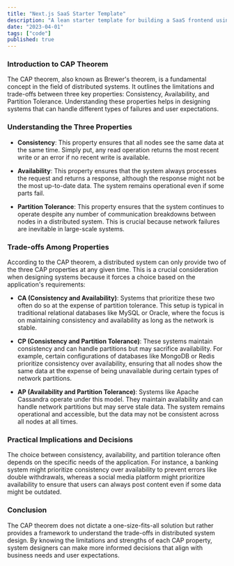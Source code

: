 ```yaml
---
title: "Next.js SaaS Starter Template"
description: "A lean starter template for building a SaaS frontend using Next.js, TypeScript, Tailwind, and other modern tools."
date: "2023-04-01"
tags: ["code"]
published: true
---
```


### Introduction to CAP Theorem

The CAP theorem, also known as Brewer's theorem, is a fundamental concept in the field of distributed systems. It outlines the limitations and trade-offs between three key properties: Consistency, Availability, and Partition Tolerance. Understanding these properties helps in designing systems that can handle different types of failures and user expectations.

### Understanding the Three Properties

- **Consistency**: This property ensures that all nodes see the same data at the same time. Simply put, any read operation returns the most recent write or an error if no recent write is available.

- **Availability**: This property ensures that the system always processes the request and returns a response, although the response might not be the most up-to-date data. The system remains operational even if some parts fail.

- **Partition Tolerance**: This property ensures that the system continues to operate despite any number of communication breakdowns between nodes in a distributed system. This is crucial because network failures are inevitable in large-scale systems.

### Trade-offs Among Properties

According to the CAP theorem, a distributed system can only provide two of the three CAP properties at any given time. This is a crucial consideration when designing systems because it forces a choice based on the application's requirements:

- **CA (Consistency and Availability)**: Systems that prioritize these two often do so at the expense of partition tolerance. This setup is typical in traditional relational databases like MySQL or Oracle, where the focus is on maintaining consistency and availability as long as the network is stable.

- **CP (Consistency and Partition Tolerance)**: These systems maintain consistency and can handle partitions but may sacrifice availability. For example, certain configurations of databases like MongoDB or Redis prioritize consistency over availability, ensuring that all nodes show the same data at the expense of being unavailable during certain types of network partitions.

- **AP (Availability and Partition Tolerance)**: Systems like Apache Cassandra operate under this model. They maintain availability and can handle network partitions but may serve stale data. The system remains operational and accessible, but the data may not be consistent across all nodes at all times.

### Practical Implications and Decisions

The choice between consistency, availability, and partition tolerance often depends on the specific needs of the application. For instance, a banking system might prioritize consistency over availability to prevent errors like double withdrawals, whereas a social media platform might prioritize availability to ensure that users can always post content even if some data might be outdated.

### Conclusion

The CAP theorem does not dictate a one-size-fits-all solution but rather provides a framework to understand the trade-offs in distributed system design. By knowing the limitations and strengths of each CAP property, system designers can make more informed decisions that align with business needs and user expectations.
